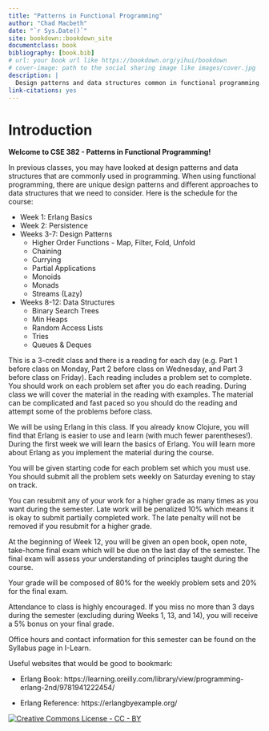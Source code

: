 ```yaml
---
title: "Patterns in Functional Programming"
author: "Chad Macbeth"
date: "`r Sys.Date()`"
site: bookdown::bookdown_site
documentclass: book
bibliography: [book.bib]
# url: your book url like https://bookdown.org/yihui/bookdown
# cover-image: path to the social sharing image like images/cover.jpg
description: |
  Design patterns and data structures common in functional programming.  The text uses Erlang to demonstrate the material.
link-citations: yes
---
```


# Introduction {-}

**Welcome to CSE 382 - Patterns in Functional Programming!**

In previous classes, you may have looked at design patterns and data structures that are commonly used in programming.  When using functional programming, there are unique design patterns and different approaches to data structures that we need to consider.  Here is the schedule for the course:

* Week 1: Erlang Basics
* Week 2: Persistence
* Weeks 3-7: Design Patterns
	* Higher Order Functions - Map, Filter, Fold, Unfold
	* Chaining
	* Currying
	* Partial Applications
	* Monoids
	* Monads
	* Streams (Lazy)
* Weeks 8-12: Data Structures
	* Binary Search Trees
	* Min Heaps
	* Random Access Lists
	* Tries
	* Queues & Deques

This is a 3-credit class and there is a reading for each day (e.g. Part 1 before class on Monday, Part 2 before class on Wednesday, and Part 3 before class on Friday).  Each reading includes a problem set to complete.    You should work on each problem set after you do each reading.  During class we will cover the material in the reading with examples.  The material can be complicated and fast paced so you should do the reading and attempt some of the problems before class.

We will be using Erlang in this class.  If you already know Clojure, you will find that Erlang is easier to use and learn (with much fewer parentheses!).  During the first week we will learn the basics of Erlang.  You will learn more about Erlang as you implement the material during the course.

You will be given starting code for each problem set which you must use.  You should submit all the problem sets weekly on Saturday evening to stay on track.

You can resubmit any of your work for a higher grade as many times as you want during the semester.  Late work will be penalized 10% which means it is okay to submit partially completed work. The late penalty will not be removed if you resubmit for a higher grade.

At the beginning of Week 12, you will be given an open book, open note, take-home final exam which will be due on the last day of the semester.  The final exam will assess your understanding of principles taught during the course.

Your grade will be composed of 80% for the weekly problem sets and 20% for the final exam.

Attendance to class is highly encouraged.  If you miss no more than 3 days during the semester (excluding during Weeks 1, 13, and 14), you will receive a 5% bonus on your final grade.

Office hours and contact information for this semester can be found on the Syllabus page in I-Learn. 

Useful websites that would be good to bookmark:

* Erlang Book: https://learning.oreilly.com/library/view/programming-erlang-2nd/9781941222454/

* Erlang Reference: https://erlangbyexample.org/

$\nonumber$
[![Creative Commons License - CC - BY](images/cc-88x31.png)](http://creativecommons.org/licenses/by/4.0/)

